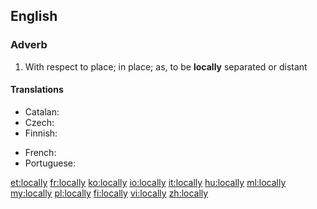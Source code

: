 ==English==

===Adverb===
{{en-adv}}

# With respect to place; in place; as, to be '''locally''' separated or distant

====Translations====
{{trans-top|with respect to place}}
* Catalan: {{t|ca|localment}}
* Czech: {{t-|cs|lokálně}}
* Finnish: {{t+|fi|paikallisesti}}
{{trans-mid}}
* French: {{t+|fr|localement}}
* Portuguese: {{t-|pt|localmente}}
{{trans-bottom}}

[[et:locally]]
[[fr:locally]]
[[ko:locally]]
[[io:locally]]
[[it:locally]]
[[hu:locally]]
[[ml:locally]]
[[my:locally]]
[[pl:locally]]
[[fi:locally]]
[[vi:locally]]
[[zh:locally]]